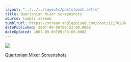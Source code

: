 ```yaml
---
layout: "../../../layouts/posts/post.astro"
title: Quartonian Mixer Screenshots
source: tumblr stream
tumblrUrl: https://stream.anglepoised.com/post/11170288
datePublished: 2007-09-09T09:53:00.000Z
dateUpdated: 2007-09-09T09:53:00.000Z
---
```


![](/images/notes/11170288.jpg)

[Quartonian Mixer Screenshots](http://eskatonia.net/qcblog/quartonian-mixer/quartonian-screenshots/)
